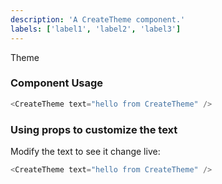 ```yaml
---
description: 'A CreateTheme component.'
labels: ['label1', 'label2', 'label3']
---
```


Theme

### Component Usage

```js
<CreateTheme text="hello from CreateTheme" />
```

### Using props to customize the text

Modify the text to see it change live:

```js
<CreateTheme text="hello from CreateTheme" />
```
